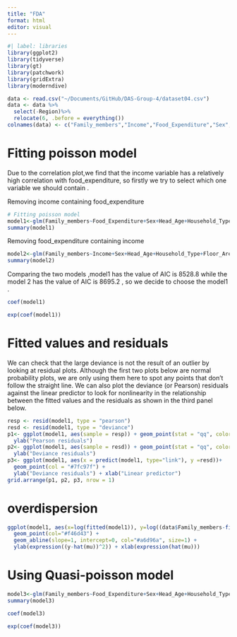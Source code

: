 ```yaml
---
title: "FDA"
format: html
editor: visual
---
```


```r
#| label: libraries
library(ggplot2)
library(tidyverse)
library(gt)
library(patchwork)
library(gridExtra)
library(moderndive)
```

```r

data <- read.csv("~/Documents/GitHub/DAS-Group-4/dataset04.csv")
data <- data %>%
  select(-Region)%>%
  relocate(6, .before = everything())
colnames(data) <- c("Family_members","Income","Food_Expenditure","Sex","Head_Age","Household_Type","Floor_Area","House_Age","Num_bedrooms","Electricity")

```

# Fitting poisson model

Due to the correlation plot,we find that the income variable has a relatively high correlation with food_expenditure, so firstly we try to select which one variable we should contain .

Removing income containing food_expenditure

```r
# Fitting poisson model
model1<-glm(Family_members~Food_Expenditure+Sex+Head_Age+Household_Type+Floor_Area+House_Age+Num_bedrooms+Electricity,data=data,family=poisson())
summary(model1)
```

Removing food_expenditure containing income

```r
model2<-glm(Family_members~Income+Sex+Head_Age+Household_Type+Floor_Area+House_Age+Num_bedrooms+Electricity,data=data,family=poisson())
summary(model2)
```

Comparing the two models ,model1 has the value of AIC is 8528.8 while the model 2 has the value of AIC is 8695.2 , so we decide to choose the model1 .

```r
coef(model1)
```

```r
exp(coef(model1))
```

# Fitted values and residuals

We can check that the large deviance is not the result of an outlier by looking at residual plots. Although the first two plots below are normal probability plots, we are only using them here to spot any points that don’t follow the straight line. We can also plot the deviance (or Pearson) residuals against the linear predictor to look for nonlinearity in the relationship between the fitted values and the residuals as shown in the third panel below.

```r

resp <- resid(model1, type = "pearson")
resd <- resid(model1, type = "deviance")
p1<- ggplot(model1, aes(sample = resp)) + geom_point(stat = "qq", color = "#7fc97f") + 
  ylab("Pearson residuals")
p2<- ggplot(model1, aes(sample = resd)) + geom_point(stat = "qq", color = "#7fc97f") + 
  ylab("Deviance residuals") 
p3<- ggplot(model1, aes(x = predict(model1, type="link"), y =resd))+ 
  geom_point(col = "#7fc97f") + 
  ylab("Deviance residuals") + xlab("Linear predictor")
grid.arrange(p1, p2, p3, nrow = 1)
```

# overdispersion

```r
ggplot(model1, aes(x=log(fitted(model1)), y=log((data$Family_members-fitted(model1))^2)))+
  geom_point(col="#f46d43") +
  geom_abline(slope=1, intercept=0, col="#a6d96a", size=1) +
  ylab(expression((y-hat(mu))^2)) + xlab(expression(hat(mu)))

```

# Using Quasi-poisson model

```r
model3<-glm(Family_members~Food_Expenditure+Sex+Head_Age+Household_Type+Floor_Area+House_Age+Num_bedrooms+Electricity,data=data,family=quasipoisson())
summary(model3)
```

```r
coef(model3)
```

```r
exp(coef(model3))
```
